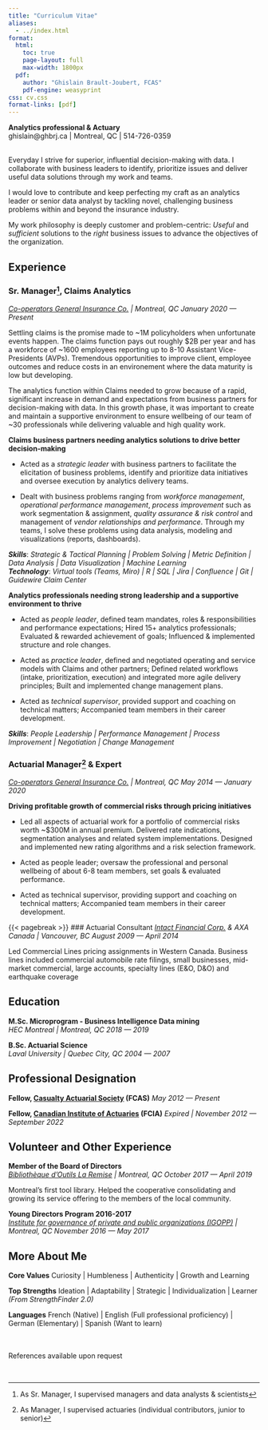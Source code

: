 ```yaml
---
title: "Curriculum Vitae"
aliases:
  - ../index.html
format:
  html:
    toc: true
    page-layout: full
    max-width: 1800px  
  pdf:
    author: "Ghislain Brault-Joubert, FCAS"
    pdf-engine: weasyprint
css: cv.css
format-links: [pdf]
---
```


::: {.print-only .contact-block}
**Analytics professional & Actuary**<br>
ghislain@ghbrj.ca | Montreal, QC | 514-726-0359
:::

<br> 
Everyday I strive for superior, influential decision-making with data. I collaborate with business leaders to identify, 
prioritize issues and deliver useful data solutions through my work and teams. 

I would love to contribute and keep perfecting my craft as an analytics leader or senior data analyst by tackling novel, challenging business problems within and beyond the insurance industry. 

My work philosophy is deeply customer and problem-centric: *Useful* and *sufficient* solutions to the *right* business issues to advance the objectives of the organization.

## Experience 

### Sr. Manager[^1], Claims Analytics
*[Co-operators General Insurance Co.](https://www.cooperators.ca/) | Montreal, QC* [*January 2020 --- Present*]{.dateformat}

Settling claims is the promise made to ~1M policyholders when unfortunate events happen. The claims function pays out roughly $2B per year and has a workforce of ~1600 employees reporting up to 8-10 Assistant Vice-Presidents (AVPs). Tremendous opportunities to improve client, employee outcomes and reduce costs in an environement where the data maturity is low but developing.

The analytics function within Claims needed to grow because of a rapid, significant increase in demand and expectations from business partners for decision-making with data. In this growth phase, it was important to create and maintain a supportive environment to ensure wellbeing of our team of ~30 professionals while delivering valuable and high quality work.

**Claims business partners needing analytics solutions to drive better decision-making**

- Acted as a *strategic leader* with business partners to facilitate the elicitation of business problems, identify and prioritize data initiatives and oversee execution by analytics delivery teams.  

- Dealt with business problems ranging from *workforce management*, *operational performance management*, *process improvement* such as work segmentation & assignment, *quality assurance & risk control* and management of *vendor relationships and performance*. Through my teams, I solve these problems using data analysis, modeling and visualizations (reports, dashboards). 

***Skills***: *Strategic & Tactical Planning | Problem Solving | Metric Definition | Data Analysis | Data Visualization | Machine Learning*
<br>
***Technology***: *Virtual tools (Teams, Miro) | R | SQL | Jira | Confluence | Git | Guidewire Claim Center*

**Analytics professionals needing strong leadership and a supportive environment to thrive**

- Acted as *people leader*, defined team mandates, roles & responsibilities and performance expectations; Hired 15+ analytics professionals; Evaluated & rewarded achievement of goals; Influenced & implemented structure and role changes.

- Acted as *practice leader*, defined and negotiated operating and service models with Claims and other partners; Defined related workflows (intake, prioritization, execution) and integrated more agile delivery principles; Built and implemented change management plans. 

- Acted as *technical supervisor*, provided support and coaching on technical matters; Accompanied team members in their career development.

***Skills***: *People Leadership | Performance Management | Process Improvement | Negotiation | Change Management*


### Actuarial Manager[^2] & Expert
*[Co-operators General Insurance Co.](https://www.cooperators.ca/) | Montreal, QC* [*May 2014 --- January 2020*]{.dateformat}

**Driving profitable growth of commercial risks through pricing initiatives**

- Led all aspects of actuarial work for a portfolio of commercial risks worth ~$300M in annual premium. Delivered rate indications, segmentation analyses and related system implementations. Designed and implemented new rating algorithms and a risk selection framework.

- Acted as people leader; oversaw the professional and personal wellbeing of about 6-8 team members, set goals & evaluated performance. 

- Acted as technical supervisor, providing support and coaching on technical matters; Accompanied team members in their career development.


{{< pagebreak >}}
### Actuarial Consultant 
*[Intact Financial Corp.](https://www.intactfc.com/) & AXA Canada | Vancouver, BC* [*August 2009 --- April 2014*]{.dateformat}

Led Commercial Lines pricing assignments in Western Canada. Business lines included commercial automobile rate filings, small businesses, mid-market commercial, large accounts, specialty lines (E&O, D&O) and earthquake coverage

## Education 

**M.Sc. Microprogram - Business Intelligence Data mining** <br> *HEC Montreal | Montreal, QC* [*2018 --- 2019*]{.dateformat}

**B.Sc. Actuarial Science** <br> *Laval University | Quebec City, QC* [*2004 --- 2007*]{.dateformat}

## Professional Designation

**Fellow, [Casualty Actuarial Society](https://www.casact.org/) (FCAS)** [*May 2012 --- Present*]{.dateformat}

**Fellow, [Canadian Institute of Actuaries](https://www.cia-ica.ca/) (FCIA)** [*Expired | November 2012 --- September 2022*]{.dateformat}

## Volunteer and Other Experience

**Member of the Board of Directors** <br> *[Bibliothèque d'Outils La Remise](https://laremise.ca/) | Montreal, QC* [*October 2017 --- April 2019*]{.dateformat}

Montreal's first tool library. Helped the cooperative consolidating and growing its service offering to the members of the local community.

**Young Directors Program 2016-2017** <br> *[Institute for governance of private and public organizations (IGOPP)](https://igopp.org/en/) | Montreal, QC* [*November 2016 --- May 2017*]{.dateformat}

## More About Me

**Core Values** Curiosity | Humbleness | Authenticity | Growth and Learning

**Top Strengths** Ideation | Adaptability | Strategic | Individualization | Learner *(From StrengthFinder 2.0)*

**Languages** French (Native) | English (Full professional proficiency) | German (Elementary) | Spanish (Want to learn)

::: {.print-only}
<br><br>
References available upon request
:::

<br>

[^1]: As Sr. Manager, I supervised managers and data analysts & scientists
[^2]: As Manager, I supervised actuaries (individual contributors, junior to senior)
